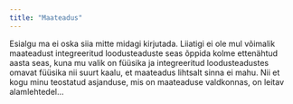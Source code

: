 ```yaml
---
title: "Maateadus"
---
```


Esialgu ma ei oska siia mitte midagi kirjutada. Liiatigi ei ole mul
võimalik maateadust integreeritud loodusteaduste seas õppida kolme
ettenähtud aasta seas, kuna mu valik on füüsika ja integreeritud
loodusteadustes omavat füüsika nii suurt kaalu, et maateadus lihtsalt
sinna ei mahu. Nii et kogu minu teostatud asjanduse, mis on maateaduse
valdkonnas, on leitav alamlehtedel...
